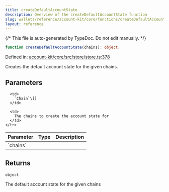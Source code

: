 ```yaml
---
title: createDefaultAccountState
description: Overview of the createDefaultAccountState function
slug: wallets/reference/account-kit/core/functions/createDefaultAccountState
layout: reference
---
```


{/* This file is auto-generated by TypeDoc. Do not edit manually. */}

```ts
function createDefaultAccountState(chains): object;
```

Defined in: [account-kit/core/src/store/store.ts:378](https://github.com/alchemyplatform/aa-sdk/blob/ad165355d980f9a16dd388088895bfc851df8656/account-kit/core/src/store/store.ts#L378)

Creates the default account state for the given chains.

## Parameters

<table>
  <thead>
    <tr>
      <th align="left">Parameter</th>
      <th align="left">Type</th>
      <th align="left">Description</th>
    </tr>
  </thead>

  <tbody>
    <tr>
      <td>
        `chains`
      </td>

      <td>
        `Chain`\[]
      </td>

      <td>
        The chains to create the account state for
      </td>
    </tr>

  </tbody>
</table>

## Returns

`object`

The default account state for the given chains
